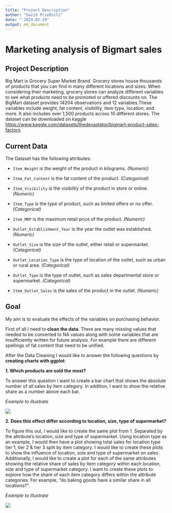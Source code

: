 ```yaml
---
title: "Project Description"
author: "David Prießnitz"
date: "`2024-02-29"
output: md_document
---
```


# Marketing analysis of Bigmart sales

## Project Description
Big Mart is Grocery Super Market Brand.
Grocery stores house thousands of products that you can find in many different locations and sizes. When considering their marketing, grocery stores can analyze different variables to see what products need to be promoted or offered discounts on. The BigMart dataset provides 14204 observations and 12 variables.These variables include weight, fat content, visibility, item type, location, and more. It also includes over 1,500 products across 10 different stores. The dataset can be downloaded on kaggle [https://www.kaggle.com/datasets/thedevastator/bigmart-product-sales-factors](https://www.kaggle.com/datasets/thedevastator/bigmart-product-sales-factors).

## Current Data
The Dataset has the following attributes: <p>
- `Item_Weight`	is the weight of the product in kilograms. *(Numeric)* <p>
- `Item_Fat_Content` is	the fat content of the product. *(Categorical)* <p>
- `Item_Visibility`	is the visibility of the product in store or online. *(Numeric)* <p>
- `Item_Type` is the type of product, such as limited offers or no offer. *(Categorical)* <p>
- `Item_MRP` is	the maximum retail price of the product. *(Numeric)* <p>
- `Outlet_Establishment_Year`	is the year the outlet was established. *(Numeric)* <p>
- `Outlet_Size` is the size of the outlet, either retail or supermarket. *(Categorical)* <p>
- `Outlet_Location_Type` is	the type of location of the outlet, such as urban or rural area. *(Categorical)* <p>
- `Outlet_Type` is	the type of outlet, such as sales departmental store or supermarket. *(Categorical)* <p>
- `Item_Outlet_Sales`	is the sales of the product in the outlet. *(Numeric)* <p>

## Goal
My aim is to evaluate the effects of the variables on purchasing behavior. 

First of all I need to **clean the data**. There are many missing values that needed to be converted to NA values along with some variables that are insufficiently written for future analysis. For example there are different spellings of fat content that need to be unified. 

After the Data Cleaning I would like to answer the following questions by **creating charts with ggplot**:

**1. Which products are sold the most?**

To answer this question I want to create a bar chart that shows the absolute number of all sales by item category. In addition, I want to show the relative share as a number above each bar.

*Example to illustrate* <p>
![](Example.png)
 


**2. Does this effect differ according to location, size, type of supermarket?**

To figure this out, I would like to create the same plot from 1. Separated by the attribute's location, size and type of supermarket. Using location type as an example, I would then have a plot showing total sales for location type tier 1, tier 2 & tier 3 split by item category. I would like to create these plots to show the influence of location, size and type of supermarket on sales. Additionally, I would like to create a plot for each of the same attributes showing the relative share of sales by item category within each location, size and type of supermarket category. I want to create these plots to explore how the share of each item category differs within the attribute categories. For example, "do baking goods have a similar share in all locations?".

*Example to illustrate* <p>
![](Sales_by_Location.png)

